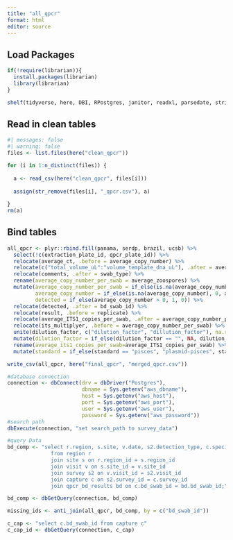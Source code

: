 ```yaml
---
title: "all_qpcr"
format: html
editor: source
---
```


## Load Packages

```r

if(!require(librarian)){
  install.packages(librarian)
  library(librarian)
}

shelf(tidyverse, here, DBI, RPostgres, janitor, readxl, parsedate, stringr)

```

## Read in clean tables

```r
#| messages: false
#| warning: false
files <- list.files(here("clean_qpcr"))

for (i in 1:n_distinct(files)) {
  
  a <- read_csv(here("clean_qpcr", files[i]))
  
  assign(str_remove(files[i], "_qpcr.csv"), a)
  
}
rm(a)


```

## Bind tables

```r

all_qpcr <- plyr::rbind.fill(panama, serdp, brazil, ucsb) %>% 
  select(!c(extraction_plate_id, qpcr_plate_id)) %>% 
  relocate(average_ct, .before = average_copy_number) %>% 
  relocate(c("total_volume_uL":"volume_template_dna_uL"), .after = average_copy_number) %>% 
  relocate(comments, .after = swab_type) %>% 
  rename(average_copy_number_per_swab = average_zoospores) %>% 
  mutate(average_copy_number_per_swab = if_else(is.na(average_copy_number_per_swab), 0, average_copy_number_per_swab),
         average_copy_number = if_else(is.na(average_copy_number), 0, average_copy_number),
         detected = if_else(average_copy_number > 0, 1, 0)) %>% 
  relocate(detected, .after = bd_swab_id) %>% 
  relocate(result, .before = replicate) %>% 
  relocate(average_ITS1_copies_per_swab, .after = average_copy_number_per_swab) %>% 
  relocate(its_multiplyer, .before = average_copy_number_per_swab) %>% 
  unite(dilution_factor, c("dilution_factor", "dillution_factor"), na.rm = T, sep = "") %>% 
  mutate(dilution_factor = if_else(dilution_factor == "", NA, dilution_factor)) %>% 
  rename(average_its1_copies_per_swab=average_ITS1_copies_per_swab) %>% 
  mutate(standard = if_else(standard == "pisces", "plasmid-pisces", standard))

write_csv(all_qpcr, here("final_qpcr", "merged_qpcr.csv"))

```


```r
#database connection
connection <- dbConnect(drv = dbDriver("Postgres"),
                        dbname = Sys.getenv("aws_dbname"),
                        host = Sys.getenv("aws_host"),
                        port = Sys.getenv("aws_port"),
                        user = Sys.getenv("aws_user"),
                        password = Sys.getenv("aws_password"))
#search path
dbExecute(connection, "set search_path to survey_data")

#query Data
bd_comp <- "select r.region, s.site, v.date, s2.detection_type, c.species_capture, c.bd_swab_id, bd.bd_swab_id
              from region r
              join site s on r.region_id = s.region_id
              join visit v on s.site_id = v.site_id
              join survey s2 on v.visit_id = s2.visit_id
              join capture c on s2.survey_id = c.survey_id
              join qpcr_bd_results bd on c.bd_swab_id = bd.bd_swab_id;"

bd_comp <- dbGetQuery(connection, bd_comp)

missing_ids <- anti_join(all_qpcr, bd_comp, by = c("bd_swab_id"))

c_cap <- "select c.bd_swab_id from capture c"
c_cap_id <- dbGetQuery(connection, c_cap)

```

